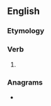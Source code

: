 ==English==

===Etymology===
{{suffix|hurt|est|lang=en}}

===Verb===
{{head|en|verb form|cat2=verb simple past forms|cat3=second-person singular forms}}

# {{en-archaic second-person singular of|hurt}}

===Anagrams===
* {{anagrams|en|a=ehrsttu|Hutters|hutters|shutter}}